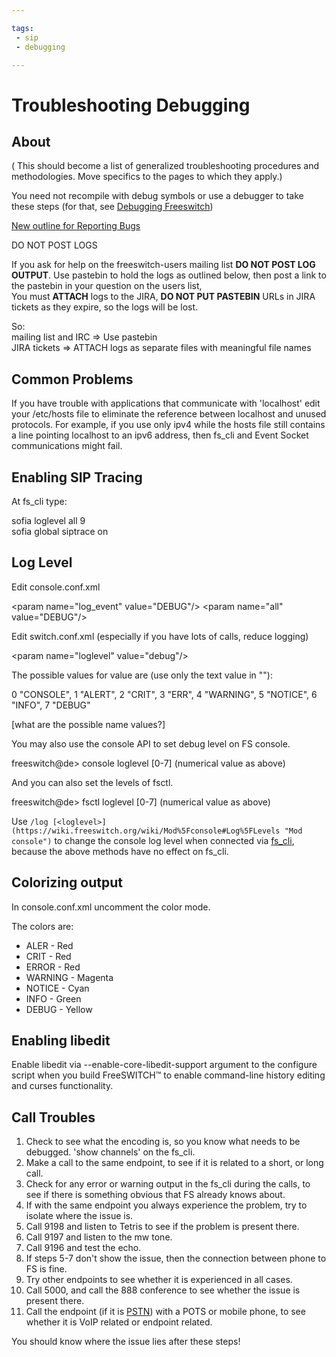 ```yaml
---

tags:
 - sip
 - debugging

---
```


# Troubleshooting Debugging 

 

## About

( This should become a list of generalized troubleshooting procedures and methodologies. Move specifics to the pages to which they apply.)

You need not recompile with debug symbols or use a debugger to take these steps (for that, see [Debugging Freeswitch](Debugging.mdx#top))

[New outline for Reporting Bugs](https://docs.google.com/document/d/1KSlqOEozNhQdylBv3iAy4kEOVMpmFbaIJMoDngaAiQY/edit?pli=1)

DO NOT POST LOGS

If you ask for help on the freeswitch-users mailing list **DO NOT POST LOG OUTPUT**. Use pastebin to hold the logs as outlined below, then post a link to the pastebin in your question on the users list,   
You must **ATTACH** logs to the JIRA, **DO NOT PUT PASTEBIN** URLs in JIRA tickets as they expire, so the logs will be lost.

So:  
mailing list and IRC => Use pastebin  
JIRA tickets => ATTACH logs as separate files with meaningful file names

  
## Common Problems

If you have trouble with applications that communicate with 'localhost' edit your /etc/hosts file to eliminate the reference between localhost and unused protocols. For example, if you use only ipv4 while the hosts file still contains a line pointing localhost to an ipv6 address, then fs\_cli and Event Socket communications might fail.  

## Enabling SIP Tracing

At fs\_cli type:

sofia loglevel all 9  
sofia global siptrace on 

## Log Level

Edit console.conf.xml

&lt;param name="log_event" value="DEBUG"/> 
&lt;param name="all" value="DEBUG"/>

Edit switch.conf.xml (especially if you have lots of calls, reduce logging)

&lt;param name="loglevel" value="debug"/>

The possible values for value are (use only the text value in ""):

0 "CONSOLE",
1 "ALERT",
2 "CRIT",
3 "ERR",
4 "WARNING",
5 "NOTICE",
6 "INFO",
7 "DEBUG"

\[what are the possible name values?\]

You may also use the console API to set debug level on FS console.

freeswitch@de> console loglevel [0-7] (numerical value as above)

And you can also set the levels of fsctl.

freeswitch@de> fsctl loglevel [0-7] (numerical value as above)

Use `/log [<loglevel>](https://wiki.freeswitch.org/wiki/Mod%5Fconsole#Log%5FLevels "Mod console")` to change the console log level when connected via [fs\_cli](https://wiki.freeswitch.org/wiki/Fs%5Fcli#While%5FConnected "Fs cli"), because the above methods have no effect on fs\_cli.

## Colorizing output

In console.conf.xml uncomment the color mode.

The colors are:

* ALER - Red
* CRIT - Red
* ERROR - Red
* WARNING - Magenta
* NOTICE - Cyan
* INFO - Green
* DEBUG - Yellow

## Enabling libedit

Enable libedit via --enable-core-libedit-support argument to the configure script when you build FreeSWITCH™ to enable command-line history editing and curses functionality.

## Call Troubles  

1. Check to see what the encoding is, so you know what needs to be debugged. 'show channels' on the fs\_cli.
2. Make a call to the same endpoint, to see if it is related to a short, or long call.
3. Check for any error or warning output in the fs\_cli during the calls, to see if there is something obvious that FS already knows about.
4. If with the same endpoint you always experience the problem, try to isolate where the issue is.
5. Call 9198 and listen to Tetris to see if the problem is present there.
6. Call 9197 and listen to the mw tone.
7. Call 9196 and test the echo.
8. If steps 5-7 don't show the issue, then the connection between phone to FS is fine.
9. Try other endpoints to see whether it is experienced in all cases.
10. Call 5000, and call the 888 conference to see whether the issue is present there.
11. Call the endpoint (if it is [PSTN](https://freeswitch.org/confluence/pages/viewpage.action?pageId=1048834)) with a POTS or mobile phone, to see whether it is VoIP related or endpoint related.

You should know where the issue lies after these steps!


